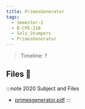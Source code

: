 ```yaml
---
title: PrimesGenerator
tags:
  - Semester-2
  - B-CPE-210
  - Solo_Stumpers
  - PrimesGenerator
---
```

> Timeline: ?


## Files 📂

:::note 2020 Subject and Files
- [primesgenerator.pdf](https://github.com/Studio-17/Epitech-Subjects/raw/main/Semester-2/B-CPE-210/Solo_Stumpers/PrimesGenerator/primesgenerator.pdf)
:::
